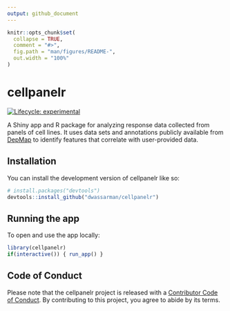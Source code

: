 ```yaml
---
output: github_document
---
```


<!-- README.md is generated from README.Rmd. Please edit that file -->

```r
knitr::opts_chunk$set(
  collapse = TRUE,
  comment = "#>",
  fig.path = "man/figures/README-",
  out.width = "100%"
)
```

# cellpanelr

<!-- badges: start -->
[![Lifecycle: experimental](https://img.shields.io/badge/lifecycle-experimental-orange.svg)](https://lifecycle.r-lib.org/articles/stages.html#experimental)
<!-- badges: end -->

A Shiny app and R package for analyzing response data collected from panels of cell lines. It uses data sets and annotations publicly available from [DepMap](https://depmap.org/portal/) to identify features that correlate with user-provided data.

## Installation

You can install the development version of cellpanelr like so:

``` r
# install.packages("devtools")
devtools::install_github("dwassarman/cellpanelr")
```

## Running the app

To open and use the app locally:

```r
library(cellpanelr)
if(interactive()) { run_app() }
```

## Code of Conduct

Please note that the cellpanelr project is released with a [Contributor Code of Conduct](https://contributor-covenant.org/version/2/0/CODE_OF_CONDUCT.html). By contributing to this project, you agree to abide by its terms.
